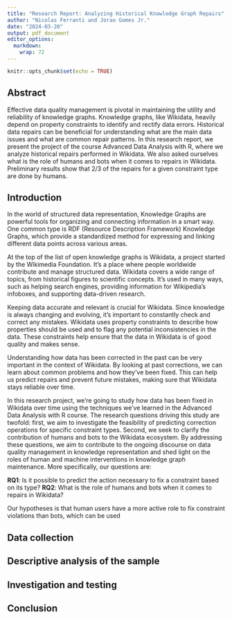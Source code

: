 ```yaml
---
title: "Research Report: Analyzing Historical Knowledge Graph Repairs"
author: "Nicolas Ferranti and Jorao Gomes Jr."
date: "2024-03-20"
output: pdf_document
editor_options: 
  markdown: 
    wrap: 72
---
```


```r
knitr::opts_chunk$set(echo = TRUE)
```

## Abstract 

Effective data quality management is pivotal in maintaining the utility and reliability of knowledge graphs. Knowledge graphs, like Wikidata, heavily depend on property constraints to identify and rectify data errors. Historical data repairs can be beneficial for understanding what are the main data issues and what are common repair patterns. In this research report, we present the project of the course Advanced Data Analysis with R, where we analyze historical repairs performed in Wikidata. We also asked ourselves what is the role of humans and bots when it comes to repairs in Wikidata. Preliminary results show that 2/3 of the repairs for a given constraint type are done by humans.

## Introduction

In the world of structured data representation, Knowledge Graphs are powerful tools for organizing and connecting information in a smart way. One common type is RDF (Resource Description Framework) Knowledge Graphs, which provide a standardized method for expressing and linking different data points across various areas.

At the top of the list of open knowledge graphs is Wikidata, a project started by the Wikimedia Foundation. It's a place where people worldwide contribute and manage structured data. Wikidata covers a wide range of topics, from historical figures to scientific concepts. It's used in many ways, such as helping search engines, providing information for Wikipedia's infoboxes, and supporting data-driven research.

Keeping data accurate and relevant is crucial for Wikidata. Since knowledge is always changing and evolving, it's important to constantly check and correct any mistakes. Wikidata uses property constraints to describe how properties should be used and to flag any potential inconsistencies in the data. These constraints help ensure that the data in Wikidata is of good quality and makes sense.

Understanding how data has been corrected in the past can be very important in the context of Wikidata. By looking at past corrections, we can learn about common problems and how they've been fixed. This can help us predict repairs and prevent future mistakes, making sure that Wikidata stays reliable over time.

In this research project, we're going to study how data has been fixed in Wikidata over time using the techniques we've learned in the Advanced Data Analysis with R course. The research questions driving this study are twofold: first, we aim to investigate the feasibility of predicting correction operations for specific constraint types. Second, we seek to clarify the contribution of humans and bots to the Wikidata ecosystem. By addressing these questions, we aim to contribute to the ongoing discourse on data quality management in knowledge representation and shed light on the roles of human and machine interventions in knowledge graph maintenance. More specifically, our questions are:

**RQ1**: Is it possible to predict the action necessary to fix a constraint based on its type?
**RQ2**: What is the role of humans and bots when it comes to repairs in Wikidata?

Our hypotheses is that human users have a more active role to fix constraint violations than bots, which can be used

## Data collection

## Descriptive analysis of the sample

## Investigation and testing

## Conclusion

